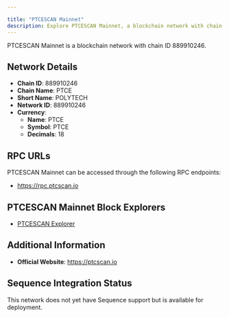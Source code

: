 ```yaml
---

title: "PTCESCAN Mainnet"
description: Explore PTCESCAN Mainnet, a blockchain network with chain ID 889910246. Learn about its native currency, PTCE, and how to interact with the network.
---
```




PTCESCAN Mainnet is a blockchain network with chain ID 889910246.

## Network Details

- **Chain ID**: 889910246
- **Chain Name**: PTCE
- **Short Name**: POLYTECH
- **Network ID**: 889910246
- **Currency**: 
  - **Name**: PTCE
  - **Symbol**: PTCE
  - **Decimals**: 18

## RPC URLs

PTCESCAN Mainnet can be accessed through the following RPC endpoints:

- https://rpc.ptcscan.io

## PTCESCAN Mainnet Block Explorers

- [PTCESCAN Explorer](https://ptcscan.io)

## Additional Information

- **Official Website**: https://ptcscan.io

## Sequence Integration Status

This network does not yet have Sequence support but is available for deployment.
